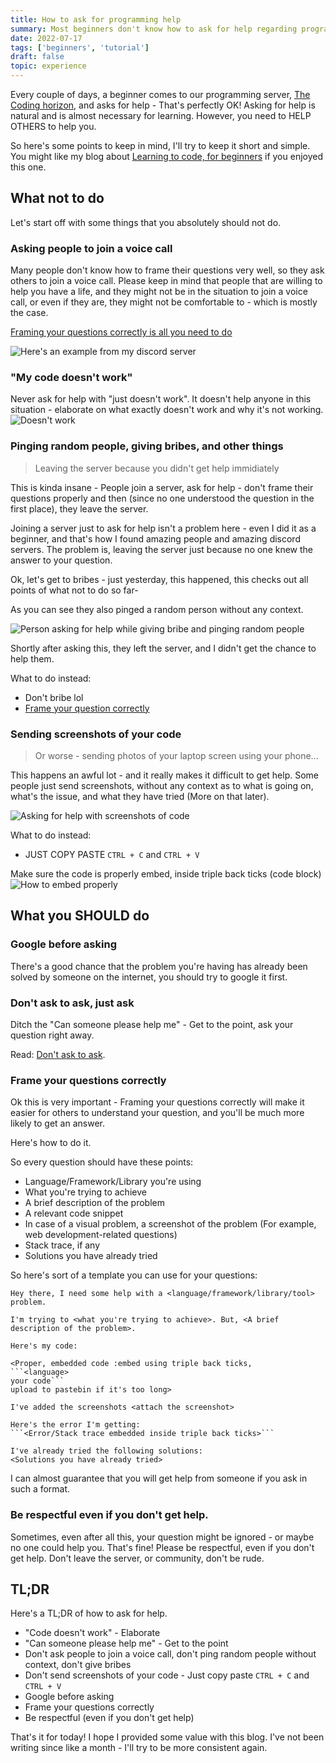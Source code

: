 ```yaml
---
title: How to ask for programming help
summary: Most beginners don't know how to ask for help regarding programming issues. This blog covers what not to do, and how to get help on the internet. If i send this to you, it's probably because you didn't ask for help properly.
date: 2022-07-17
tags: ['beginners', 'tutorial']
draft: false
topic: experience
---
```


Every couple of days, a beginner comes to our programming server, [The Coding horizon](https://discord.io/code), and asks for help - That's perfectly OK! Asking for help is natural and is almost necessary for learning. However, you need to HELP OTHERS to help you.

So here's some points to keep in mind, I'll try to keep it short and simple. You might like my blog about [Learning to code, for beginners](https://blog.dhravya.dev/learning-to-code) if you enjoyed this one.

## What not to do

Let's start off with some things that you absolutely should not do.

### Asking people to join a voice call

Many people don't know how to frame their questions very well, so they ask others to join a voice call. Please keep in mind that people that are willing to help you have a life, and they might not be in the situation to join a voice call, or even if they are, they might not be comfortable to - which is mostly the case.

[Framing your questions correctly is all you need to do](#framing-your-questions-correctly)

![Here's an example from my discord server](https://us-east-1.tixte.net/uploads/img.dhravya.dev/l5ovhf7tm0a.png)

### "My code doesn't work"

Never ask for help with "just doesn't work". It doesn't help anyone in this situation - elaborate on what exactly doesn't work and why it's not working. ![Doesn't work](https://us-east-1.tixte.net/uploads/img.dhravya.dev/1i106.png)

### Pinging random people, giving bribes, and other things

> Leaving the server because you didn't get help immidiately

This is kinda insane - People join a server, ask for help - don't frame their questions properly and then (since no one understood the question in the first place), they leave the server.

Joining a server just to ask for help isn't a problem here - even I did it as a beginner, and that's how I found amazing people and amazing discord servers. The problem is, leaving the server just because no one knew the answer to your question.

Ok, let's get to bribes - just yesterday, this happened, this checks out all points of what not to do so far-

As you can see they also pinged a random person without any context.

![Person asking for help while giving bribe and pinging random people](https://us-east-1.tixte.net/uploads/img.dhravya.dev/l5ovsf9o40a.png)

Shortly after asking this, they left the server, and I didn't get the chance to help them.

What to do instead:

- Don't bribe lol
- [Frame your question correctly](#framing-your-questions-correctly)

### Sending screenshots of your code

> Or worse - sending photos of your laptop screen using your phone...

This happens an awful lot - and it really makes it difficult to get help. Some people just send screenshots, without any context as to what is going on, what's the issue, and what they have tried (More on that later).

![Asking for help with screenshots of code](https://us-east-1.tixte.net/uploads/img.dhravya.dev/l5ow38tnc0a.png)

What to do instead:

- JUST COPY PASTE `CTRL + C` and `CTRL + V`

Make sure the code is properly embed, inside triple back ticks (code block) ![How to embed properly](https://us-east-1.tixte.net/uploads/img.dhravya.dev/1k108.gif)

## What you SHOULD do

### Google before asking

There's a good chance that the problem you're having has already been solved by someone on the internet, you should try to google it first.

### Don't ask to ask, just ask

Ditch the "Can someone please help me" - Get to the point, ask your question right away.

Read: [Don't ask to ask](https://dontasktoask.com).

### Frame your questions correctly <a id="framing-your-questions-correctly"></a>

Ok this is very important - Framing your questions correctly will make it easier for others to understand your question, and you'll be much more likely to get an answer.

Here's how to do it.

So every question should have these points:

- Language/Framework/Library you're using
- What you're trying to achieve
- A brief description of the problem
- A relevant code snippet
- In case of a visual problem, a screenshot of the problem (For example, web development-related questions)
- Stack trace, if any
- Solutions you have already tried

So here's sort of a template you can use for your questions:

````
Hey there, I need some help with a <language/framework/library/tool> problem.

I'm trying to <what you're trying to achieve>. But, <A brief description of the problem>.

Here's my code:

<Proper, embedded code :embed using triple back ticks,
```<language>
your code```
upload to pastebin if it's too long>

I've added the screenshots <attach the screenshot>

Here's the error I'm getting:
```<Error/Stack trace embedded inside triple back ticks>```

I've already tried the following solutions:
<Solutions you have already tried>

````

I can almost guarantee that you will get help from someone if you ask in such a format.

### Be respectful even if you don't get help.

Sometimes, even after all this, your question might be ignored - or maybe no one could help you. That's fine! Please be respectful, even if you don't get help. Don't leave the server, or community, don't be rude.

## TL;DR

Here's a TL;DR of how to ask for help.

- "Code doesn't work" - Elaborate
- "Can someone please help me" - Get to the point
- Don't ask people to join a voice call, don't ping random people without context, don't give bribes
- Don't send screenshots of your code - Just copy paste `CTRL + C` and `CTRL + V`
- Google before asking
- Frame your questions correctly
- Be respectful (even if you don't get help)

That's it for today! I hope I provided some value with this blog. I've not been writing since like a month - I'll try to be more consistent again.
